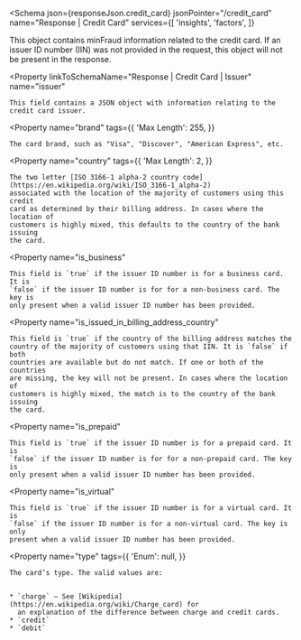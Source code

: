 
<Schema
  json={responseJson.credit_card}
  jsonPointer="/credit_card"
  name="Response | Credit Card"
  services={[
    'insights',
    'factors',
  ]}
>
  This object contains minFraud information related to the credit card. If an
  issuer ID number (IIN) was not provided in the request, this object will not
  be present in the response.

  <Property
    linkToSchemaName="Response | Credit Card | Issuer"
    name="issuer"
  >
    This field contains a JSON object with information relating to the credit card issuer.
  </Property>

  <Property
    name="brand"
    tags={{
      'Max Length': 255,
    }}
  >
    The card brand, such as "Visa", "Discover", "American Express", etc.
  </Property>

  <Property
    name="country"
    tags={{
      'Max Length': 2,
    }}
  >
    The two letter [ISO 3166-1 alpha-2 country code](https://en.wikipedia.org/wiki/ISO_3166-1_alpha-2)
    associated with the location of the majority of customers using this credit
    card as determined by their billing address. In cases where the location of
    customers is highly mixed, this defaults to the country of the bank issuing
    the card.
  </Property>

  <Property
    name="is_business"
  >
    This field is `true` if the issuer ID number is for a business card. It is
    `false` if the issuer ID number is for for a non-business card. The key is
    only present when a valid issuer ID number has been provided.
  </Property>

  <Property
    name="is_issued_in_billing_address_country"
  >
    This field is `true` if the country of the billing address matches the
    country of the majority of customers using that IIN. It is `false` if both
    countries are available but do not match. If one or both of the countries
    are missing, the key will not be present. In cases where the location of
    customers is highly mixed, the match is to the country of the bank issuing
    the card.
  </Property>

  <Property
    name="is_prepaid"
  >
    This field is `true` if the issuer ID number is for a prepaid card. It is
    `false` if the issuer ID number is for for a non-prepaid card. The key is
    only present when a valid issuer ID number has been provided.
  </Property>

  <Property
    name="is_virtual"
  >
    This field is `true` if the issuer ID number is for a virtual card. It is
    `false` if the issuer ID number is for a non-virtual card. The key is only
    present when a valid issuer ID number has been provided.
  </Property>

  <Property
    name="type"
    tags={{
      'Enum': null,
    }}
  >
    The card’s type. The valid values are:


    * `charge` – See [Wikipedia](https://en.wikipedia.org/wiki/Charge_card) for
      an explanation of the difference between charge and credit cards.
    * `credit`
    * `debit`
  </Property>
</Schema>
